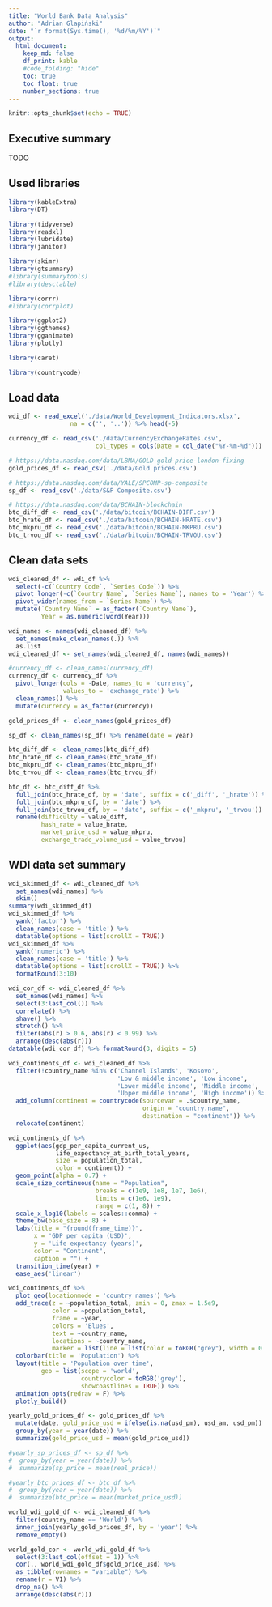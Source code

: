 ```yaml
---
title: "World Bank Data Analysis"
author: "Adrian Glapiński"
date: "`r format(Sys.time(), '%d/%m/%Y')`"
output: 
  html_document: 
    keep_md: false
    df_print: kable
    #code_folding: "hide"
    toc: true
    toc_float: true
    number_sections: true
---
```


```r
knitr::opts_chunk$set(echo = TRUE)
```

## Executive summary
TODO

## Used libraries

```r
library(kableExtra)
library(DT)

library(tidyverse)
library(readxl)
library(lubridate)
library(janitor)

library(skimr)
library(gtsummary)
#library(summarytools)
#library(desctable)

library(corrr)
#library(corrplot)

library(ggplot2)
library(ggthemes)
library(gganimate)
library(plotly)

library(caret)

library(countrycode)
```

## Load data
```r
wdi_df <- read_excel('./data/World_Development_Indicators.xlsx', 
                 na = c('', '..')) %>% head(-5)

currency_df <- read_csv('./data/CurrencyExchangeRates.csv', 
                        col_types = cols(Date = col_date("%Y-%m-%d")))

# https://data.nasdaq.com/data/LBMA/GOLD-gold-price-london-fixing
gold_prices_df <- read_csv('./data/Gold prices.csv')

# https://data.nasdaq.com/data/YALE/SPCOMP-sp-composite
sp_df <- read_csv('./data/S&P Composite.csv')

# https://data.nasdaq.com/data/BCHAIN-blockchain
btc_diff_df <- read_csv('./data/bitcoin/BCHAIN-DIFF.csv')
btc_hrate_df <- read_csv('./data/bitcoin/BCHAIN-HRATE.csv')
btc_mkpru_df <- read_csv('./data/bitcoin/BCHAIN-MKPRU.csv')
btc_trvou_df <- read_csv('./data/bitcoin/BCHAIN-TRVOU.csv')
```

## Clean data sets

```r
wdi_cleaned_df <- wdi_df %>%
  select(-c(`Country Code`, `Series Code`)) %>%
  pivot_longer(-c(`Country Name`, `Series Name`), names_to = 'Year') %>%
  pivot_wider(names_from = `Series Name`) %>%
  mutate(`Country Name` = as_factor(`Country Name`),
         Year = as.numeric(word(Year))) 

wdi_names <- names(wdi_cleaned_df) %>% 
  set_names(make_clean_names(.)) %>%
  as.list
wdi_cleaned_df <- set_names(wdi_cleaned_df, names(wdi_names))

#currency_df <- clean_names(currency_df)
currency_df <- currency_df %>%
  pivot_longer(cols = -Date, names_to = 'currency',
               values_to = 'exchange_rate') %>%
  clean_names() %>%
  mutate(currency = as_factor(currency))

gold_prices_df <- clean_names(gold_prices_df)

sp_df <- clean_names(sp_df) %>% rename(date = year)

btc_diff_df <- clean_names(btc_diff_df)
btc_hrate_df <- clean_names(btc_hrate_df)
btc_mkpru_df <- clean_names(btc_mkpru_df)
btc_trvou_df <- clean_names(btc_trvou_df)

btc_df <- btc_diff_df %>%
  full_join(btc_hrate_df, by = 'date', suffix = c('_diff', '_hrate')) %>%
  full_join(btc_mkpru_df, by = 'date') %>% 
  full_join(btc_trvou_df, by = 'date', suffix = c('_mkpru', '_trvou')) %>%
  rename(difficulty = value_diff,
         hash_rate = value_hrate,
         market_price_usd = value_mkpru,
         exchange_trade_volume_usd = value_trvou)
```

## WDI data set summary

```r
wdi_skimmed_df <- wdi_cleaned_df %>% 
  set_names(wdi_names) %>%
  skim() 
summary(wdi_skimmed_df)
wdi_skimmed_df %>%
  yank('factor') %>% 
  clean_names(case = 'title') %>%
  datatable(options = list(scrollX = TRUE))
wdi_skimmed_df %>%
  yank('numeric') %>% 
  clean_names(case = 'title') %>%
  datatable(options = list(scrollX = TRUE)) %>% 
  formatRound(3:10)

wdi_cor_df <- wdi_cleaned_df %>%
  set_names(wdi_names) %>%
  select(3:last_col()) %>%
  correlate() %>%
  shave() %>%
  stretch() %>%
  filter(abs(r) > 0.6, abs(r) < 0.99) %>%
  arrange(desc(abs(r)))
datatable(wdi_cor_df) %>% formatRound(3, digits = 5)
```

```r
wdi_continents_df <- wdi_cleaned_df %>% 
  filter(!country_name %in% c('Channel Islands', 'Kosovo', 
                              'Low & middle income', 'Low income', 
                              'Lower middle income', 'Middle income', 'World',
                              'Upper middle income', 'High income')) %>%
  add_column(continent = countrycode(sourcevar = .$country_name,
                                     origin = "country.name",
                                     destination = "continent")) %>%
  relocate(continent)

wdi_continents_df %>%
  ggplot(aes(gdp_per_capita_current_us, 
             life_expectancy_at_birth_total_years, 
             size = population_total, 
             color = continent)) +
  geom_point(alpha = 0.7) +
  scale_size_continuous(name = "Population",
                        breaks = c(1e9, 1e8, 1e7, 1e6),
                        limits = c(1e6, 1e9),
                        range = c(1, 8)) +
  scale_x_log10(labels = scales::comma) +
  theme_bw(base_size = 8) +
  labs(title = "{round(frame_time)}", 
       x = 'GDP per capita (USD)',
       y = 'Life expectancy (years)', 
       color = "Continent",
       caption = "") +
  transition_time(year) +
  ease_aes('linear') 
```

```r
wdi_continents_df %>%
  plot_geo(locationmode = 'country names') %>%
  add_trace(z = ~population_total, zmin = 0, zmax = 1.5e9, 
            color = ~population_total,
            frame = ~year, 
            colors = 'Blues',
            text = ~country_name,
            locations = ~country_name,
            marker = list(line = list(color = toRGB("grey"), width = 0.5))) %>%
  colorbar(title = 'Population') %>% 
  layout(title = 'Population over time', 
         geo = list(scope = 'world',
                    countrycolor = toRGB('grey'),
                    showcoastlines = TRUE)) %>%  
  animation_opts(redraw = F) %>%  
  plotly_build()
```

```r
yearly_gold_prices_df <- gold_prices_df %>% 
  mutate(date, gold_price_usd = ifelse(is.na(usd_pm), usd_am, usd_pm)) %>%
  group_by(year = year(date)) %>% 
  summarize(gold_price_usd = mean(gold_price_usd))

#yearly_sp_prices_df <- sp_df %>% 
#  group_by(year = year(date)) %>%
#  summarize(sp_price = mean(real_price))

#yearly_btc_prices_df <- btc_df %>%
#  group_by(year = year(date)) %>%
#  summarize(btc_price = mean(market_price_usd))

world_wdi_gold_df <- wdi_cleaned_df %>%
  filter(country_name == 'World') %>% 
  inner_join(yearly_gold_prices_df, by = 'year') %>%
  remove_empty() 

world_gold_cor <- world_wdi_gold_df %>%
  select(3:last_col(offset = 1)) %>%
  cor(., world_wdi_gold_df$gold_price_usd) %>% 
  as_tibble(rownames = "variable") %>%
  rename(r = V1) %>% 
  drop_na() %>% 
  arrange(desc(abs(r)))
```


